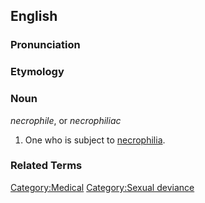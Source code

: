 ==English==

===Pronunciation===
{{substub}}

===Etymology===
{{substub}}

===Noun===
''necrophile'', or ''necrophiliac''

# One who is subject to [[necrophilia]].

===Related Terms===
{{substub}}

[[Category:Medical]]
[[Category:Sexual deviance]]